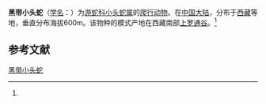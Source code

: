 {{Speciesbox
| name = 黑带小头蛇
| status = 
| status_system = 
| image = 
| genus = Oligodon
| species = melanozonatus
| authority = (Wall, 1922)<ref name='id4658'>{{cite web| url =http://www.bioinfo.cn/db05/BjdwSpecies.php?action=view&id=4658| title =黑带小头蛇| work =《中国动物物种编目数据库》| publisher =中国科学院微生物研究所| author =中国科学院动物研究所| accessdate =2009-04-11| deadurl =yes| archiveurl =https://web.archive.org/web/20131203122335/http://www.bioinfo.cn/db05/BjdwSpecies.php?action=view| archivedate =2013-12-03}}</ref>
}}

'''黑带小头蛇'''（[[学名|学名]]：{{lang|la|''Oligodon melanozonatus''}}）为[[游蛇科|游蛇科]][[小头蛇属|小头蛇属]]的[[爬行动物|爬行动物]]。在[[中国大陆|中国大陆]]，分布于[[西藏|西藏]]等地，垂直分布海拔600m。该物种的模式产地在西藏南部[[上罗通谷|上罗通谷]]。<ref name='id4658'/>

== 参考文献 ==
{{reflist}}

{{Wikispecies|Oligodon melanozonatus}}
{{Taxonbar|from=Q1036976}}

[[Category:小头蛇属|黑带小头蛇]]


{{蛇类小作品}}